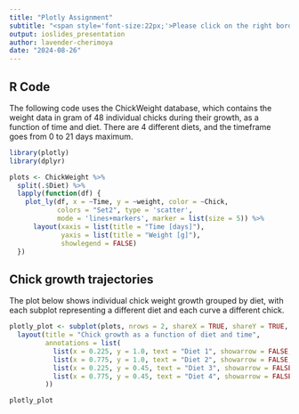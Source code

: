 ```yaml
---
title: "Plotly Assignment"
subtitle: "<span style='font-size:22px;'>Please click on the right border of the slide to view the next one.</span>"
output: ioslides_presentation
author: lavender-cherimoya
date: "2024-08-26"
---
```


## R Code
The following code uses the ChickWeight database, which contains the weight data in gram of 48 individual chicks during their growth, as a function of time and diet. There are 4 different diets, and the timeframe goes from 0 to 21 days maximum. 

```r
library(plotly)
library(dplyr)
```

```r

plots <- ChickWeight %>%
  split(.$Diet) %>%
  lapply(function(df) {
    plot_ly(df, x = ~Time, y = ~weight, color = ~Chick, 
            colors = "Set2", type = 'scatter', 
            mode = 'lines+markers', marker = list(size = 5)) %>%
      layout(xaxis = list(title = "Time [days]"),
             yaxis = list(title = "Weight [g]"),
             showlegend = FALSE)
  })
```

## Chick growth trajectories

The plot below shows individual chick weight growth grouped by diet, with each subplot representing a different diet and each curve a different chick.

```r
plotly_plot <- subplot(plots, nrows = 2, shareX = TRUE, shareY = TRUE, titleY = TRUE)%>%
  layout(title = "Chick growth as a function of diet and time",
         annotations = list(
           list(x = 0.225, y = 1.0, text = "Diet 1", showarrow = FALSE, xref='paper', yref='paper'),
           list(x = 0.775, y = 1.0, text = "Diet 2", showarrow = FALSE, xref='paper', yref='paper'),
           list(x = 0.225, y = 0.45, text = "Diet 3", showarrow = FALSE, xref='paper', yref='paper'),
           list(x = 0.775, y = 0.45, text = "Diet 4", showarrow = FALSE, xref='paper', yref='paper')
         ))

plotly_plot
```

